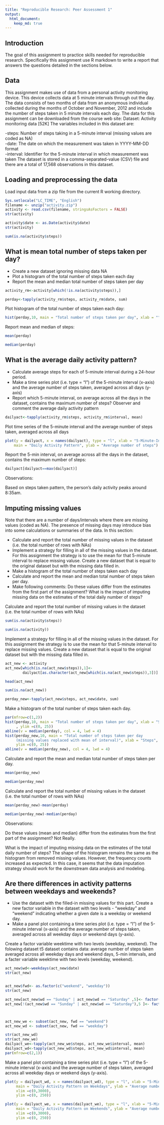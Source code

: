 ```yaml
---
title: "Reproducible Research: Peer Assessment 1"
output: 
  html_document:
    keep_md: true
---
```


## Introduction
The goal of this assignment to practice skills needed for reproducible research. Specifically this assignment use R markdown to write a report that answers the questions detailed in the sections below.

## Data
This assignment makes use of data from a personal activity monitoring device. This device collects data at 5 minute intervals through out the day. The data consists of two months of data from an anonymous individual collected during the months of October and November, 2012 and include the number of steps taken in 5 minute intervals each day. The data for this assignment can be downloaded from the course web site: Dataset: Activity monitoring data [52K] The variables included in this dataset are:

-steps: Number of steps taking in a 5-minute interval (missing values are coded as NA)  
-date: The date on which the measurement was taken in YYYY-MM-DD format  
-interval: Identifier for the 5-minute interval in which measurement was taken The dataset is stored in a comma-separated-value (CSV) file and there are a total of 17,568 observations in this dataset.

## Loading and preprocessing the data
Load input data from a zip file from the current R working directory.

```r
Sys.setlocale("LC_TIME", "English")
filename <- unzip("activity.zip")
activity <- read.csv(filename, stringsAsFactors = FALSE)
str(activity)

activity$date <- as.Date(activity$date)
str(activity)

sum(is.na(activity$steps))

```

## What is mean total number of steps taken per day?
- Create a new dataset ignoring missing data NA  
- Plot a histogram of the total number of steps taken each day  
- Report the mean and median total number of steps taken per day


```r
activity_rm<-activity[which(!is.na(activity$steps)),]

perday<-tapply(activity_rm$steps, activity_rm$date, sum)
```

Plot histogram of the total number of steps taken each day:
  
```r
hist(perday,10, main = "Total number of steps taken per day", xlab = "")
```

Report mean and median of steps:
```r
mean(perday)

median(perday)

```

## What is the average daily activity pattern?
- Calculate average steps for each of 5-minute interval during a 24-hour period.  
- Make a time series plot (i.e. type = "l") of the 5-minute interval (x-axis) and the average number of steps taken, averaged across all days (y-axis)  
- Report which 5-minute interval, on average across all the days in the dataset, contains the maximum number of steps?
Observer and comment the average daily activity pattern

```r
dailyact<-tapply(activity_rm$steps, activity_rm$interval, mean)
```
Plot time series of the 5-minute interval and the average number of steps taken, averaged across all days

```r
plot(y = dailyact, x = names(dailyact), type = "l", xlab = "5-Minute-Interval", 
    main = "Daily Activity Pattern", ylab = "Average number of steps")
```

Report the 5-min interval, on average across all the days in the dataset, contains the maximum number of steps:

```r
dailyact[dailyact==max(dailyact)]
```

Observations:

Based on steps taken pattern, the person's daily activity peaks around 8:35am.

## Imputing missing values
Note that there are a number of days/intervals where there are missing values (coded as NA). The presence of missing days may introduce bias into some calculations or summaries of the data. In this section:

- Calculate and report the total number of missing values in the dataset (i.e. the total number of rows with NAs)  
- Implement a strategy for filling in all of the missing values in the dataset. For this assignment the strategy is to use the mean for that 5-minute interval to replace missing valuse. Create a new dataset that is equal to the original dataset but with the missing data filled in.  
- Make a histogram of the total number of steps taken each day  
- Calculate and report the mean and median total number of steps taken per day.  
- Make following comments: Do these values differ from the estimates from the first part of the assignment? What is the impact of imputing missing data on the estimates of the total daily number of steps?  

Calculate and report the total number of missing values in the dataset (i.e. the total number of rows with NAs)
```r

sum(is.na(activity$steps))

sum(is.na(activity))
```

Implement a strategy for filling in all of the missing values in the dataset. For this assignment the strategy is to use the mean for that 5-minute interval to replace missing values. Create a new dataset that is equal to the original dataset but with the missing data filled in.

```r
act_new <- activity
act_new[which(is.na(act_new$steps)),1]<-
        dailyact[as.character(act_new[which(is.na(act_new$steps)),3])]

head(act_new)

sum(is.na(act_new))

perday_new<-tapply(act_new$steps, act_new$date, sum)
```

Make a histogram of the total number of steps taken each day.

```r
par(mfrow=c(1,2))
hist(perday,10, main = "Total number of steps taken per day", xlab = "Steps"
     , ylim =c(0, 25))
abline(v = median(perday), col = 4, lwd = 4)
hist(perday_new,10, main = "Total number of steps taken per day  
     (missing values replaced with mean of interval)", xlab = "Steps",
     ylim =c(0, 25))
abline(v = median(perday_new), col = 4, lwd = 4)
```

Calculate and report the mean and median total number of steps taken per day.
```r
mean(perday_new)

median(perday_new)
```

Calculate and report the total number of missing values in the dataset (i.e. the total number of rows with NAs)

```r
mean(perday_new)-mean(perday)

median(perday_new)-median(perday)

```
Observations:

Do these values (mean and median) differ from the estimates from the first part of the assignment? Not Really.

What is the impact of imputing missing data on the estimates of the total daily number of steps? The shape of the histogram remains the same as the histogram from removed missing values. However, the frequency counts increased as expected. In this case, it seems that the data imputation strategy should work for the downstream data analysis and modeling.


## Are there differences in activity patterns between weekdays and weekends?
- Use the dataset with the filled-in missing values for this part. Create a new factor variable in the dataset with two levels - "weekday" and "weekend" indicating whether a given date is a weekday or weekend day.  
- Make a panel plot containing a time series plot (i.e. type = "l") of the 5-minute interval (x-axis) and the average number of steps taken, averaged across all weekday days or weekend days (y-axis).  

Create a factor variable weektime with two levels (weekday, weekend). The folowing dataset t5 dataset contains data: average number of steps taken averaged across all weekday days and weekend days, 5-min intervals, and a facter variable weektime with two levels (weekday, weekend).


```r
act_new$wd<-weekdays(act_new$date)
str(act_new)


act_new$fwd<- as.factor(c("weekend", "weekday"))
str(act_new)

act_new[act_new$wd == "Sunday" | act_new$wd == "Saturday" ,5]<- factor("weekend")
act_new[!(act_new$wd == "Sunday" | act_new$wd == "Saturday"),5 ]<- factor("weekday")



act_new_we <- subset(act_new, fwd == "weekend") 
act_new_wd <- subset(act_new, fwd == "weekday") 

str(act_new_wd)
str(act_new_we)
dailyact_we<-tapply(act_new_we$steps, act_new_we$interval, mean)
dailyact_wd<-tapply(act_new_wd$steps, act_new_wd$interval, mean)
par(mfrow=c(2,1))
```


Make a panel plot containing a time series plot (i.e. type = "l") of the 5-minute interval (x-axis) and the average number of steps taken, averaged across all weekday days or weekend days (y-axis).
```r

plot(y = dailyact_wd, x = names(dailyact_wd), type = "l", xlab = "5-Minute Interval", 
     main = "Daily Activity Pattern on Weekdays", ylab = "Average number of steps",
     xlim =c(0,3000),
     ylim =c(0, 250))
```

```r
plot(y = dailyact_we, x = names(dailyact_we), type = "l", xlab = "5-Minute Interval", 
     main = "Daily Activity Pattern on Weekends", ylab = "Average number of steps", 
     xlim =c(0,3000),
     ylim =c(0, 250))
```




